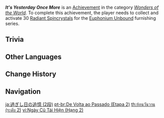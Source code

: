 {{Achievement Infobox
|title        = It's Yesterday Once More
|id           = 80143
|order id     = 0143
|category     = Wonders of the World
|description  = Activate 30 tunes in the Serenitea Pot using the [[Euphonium Unbound]] furnishing series.
|requirements = Collect and activate 30 [[Radiant Spincrystals]].
|primogems    = 10
|tracking     = Tracks the total number of activated Radiant Spincrystals.
|topic        = Radiant Spincrystals
|set          = It's Yesterday Once More
|tier         = 2
|tiers_total  = 3
|type         = Exploration
}}
'''''It's Yesterday Once More''''' is an [[Achievement]] in the category ''[[Wonders of the World]]''. To complete this achievement, the player needs to collect and activate 30 [[Radiant Spincrystals]] for the [[Euphonium Unbound]] furnishing series.

==Trivia==
{{Transclude|It's Yesterday Once More|Trivia}}
<!--
==Video Guides==
{{EVT
|video1   = 
|caption1 = 
}}
-->
==Other Languages==
{{Other Languages|Transclude=It's Yesterday Once More}}

==Change History==
{{Change History|2.6}}
<!--
==References==
{{Reflist}}
-->
==Navigation==
{{Achievement Navbox}}

[[ja:過ぎし日の追憶 (2段)]]
[[pt-br:De Volta ao Passado (Etapa 2)]]
[[th:ย้อนวันวาน (ระดับ 2)]]
[[vi:Ngày Cũ Tái Hiện (Hạng 2)]]
